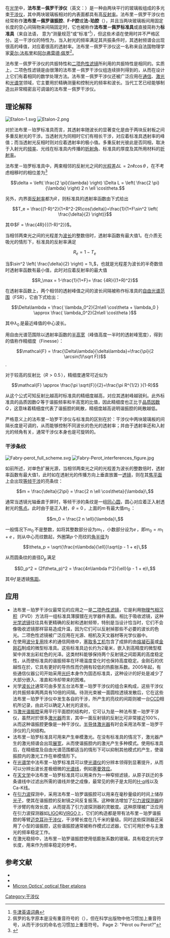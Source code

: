 {{NoteTA
|G1=物理学
|T=zh-cn:法布里－佩罗干涉仪
}}
在[[光学|光学]]中，'''法布里－佩罗干涉仪'''（英文：{{lang|en|Fabry–Pérot interferometer}}）是一种由两块平行的玻璃板组成的多光束[[干涉仪|干涉仪]]，其中两块玻璃板相对的内表面都具有高[[反射率|反射率]]。法布里－佩罗干涉仪也经常称作'''法布里－佩罗谐振腔'''、'''F-P腔'''或'''法-珀腔'''（{{lang-en|F-P Cavity}}），并且当两块玻璃板间用固定长度的空心间隔物来间隔固定时，它也被称作'''法布里－佩罗标准具'''或直接简称为'''标准具'''（来自法语{{lang|fr|étalon}}， 意为“测量规范”或“标准”<ref>[[牛津英语词典|牛津英语词典]]</ref>），但这些术语在使用时并不严格区分。这一干涉仪的特性为，当入射光的频率满足其共振条件时，其透射频谱会出现很高的峰值，对应着很高的透射率。法布里－佩罗干涉仪这一名称来自法国物理学家[[夏尔·法布里|夏尔·法布里]]和[[阿尔弗雷德·佩罗|阿尔弗雷德·佩罗]]<ref>佩罗的名字原本是没有重音符号的（{{lang|fr|Perot}}），但在科学出版物中他习惯加上重音符号，从而干涉仪的命名也习惯加上重音符号。{{cite journal
 |first=Françoise 
 |last=Métivier 
 |title=Jean-Baptiste Alfred Perot 
 |journal=Photoniques 
 |issue=no. 25 
 |language=fr 
 |url=http://www.sabix.org/documents/perot.pdf 
 |format=pdf 
 |accessdate=2010-02-07 
 |date=September–October 2006 
 |deadurl=yes 
 |archiveurl=https://web.archive.org/web/20071110003132/http://www.sabix.org/documents/perot.pdf 
 |archivedate=2007-11-10 
}} Page 2: "Pérot ou Perot?"</ref>。

法布里－佩罗干涉仪的共振特性和[[二项色性滤镜|二项色性滤镜]]所利用的共振特性是相同的。实质上，二项色性滤镜是由很薄的法布里－佩罗干涉仪组连续排列得到的，从而在设计上它们有着相同的数学处理方法。法布里－佩罗干涉仪还被广泛应用在[[通信|通信]]、[[激光|激光]]和[[光谱学|光谱学]]领域，它主要用於精确测量和控制光的频率和波长。当代工艺已经能够制造出非常精密且可调谐的法布里－佩罗干涉仪。

== 理论解释 ==

{{See also|干涉_(物理学)#多光束干涉}}

[[Image:Etalon-1.svg|frame]]
[[Image:Etalon-2.png|frame]]

对於法布里－珀罗标准具而言，其透射率随波长的显著变化是由于两块反射板之间多重反射光的干涉。当透射光为同相时它们有相长干涉，对应着标准具透射率的峰值；而当透射光反相时则对应着透射率的极小值。多重反射光彼此是否同相，取决于入射光的[[频率|频率]]、光线在标准具内传播的[[折射角|折射角]]、标准具的厚度及其所用材料的[[折射率|折射率]]。

法布里－珀罗标准具中，两束相邻的反射光之间的[[光程差|光程差]]<math>\Delta L = 2 n \ell \cos\theta\,</math>，在不考虑相移时的相位差为<ref name="Lipson, Optical Physics" >{{cite book
  |first=S.G.  |last=Lipson  |first2=H.  |last2=Lipson  |first3=D.S.  |last3=Tannhauser 
  |year=1995
  |title=Optical Physics 
  |url=https://archive.org/details/opticalphysics0000lips  |edition=3rd 
  |pages=[https://archive.org/details/opticalphysics0000lips/page/248 248]
  |ref=Lipson, Optical Physics
  |isbn=0521069262
  |publisher=Cambridge U.P.
  |location=London 
}}</ref>

:<math>\delta = \left( \frac{2 \pi}{\lambda} \right) \Delta L = \left( \frac{2 \pi}{\lambda} \right) 2 n \ell \cos\theta. </math>

另外，内界面[[反射率|反射率]]都为<math>R\,</math>，则标准具的透射率函数由下式给出

:<math>T_e = \frac{(1-R)^2}{1+R^2-2R\cos(\delta)}=\frac{1}{1+F\sin^2 \left( \frac{\delta}{2} \right)}</math>

其中<math> F = \frac{4R}{{(1-R)^2}}</math>。

当相邻两束光之间的光程差为[[波长|波长]]的整数倍时，透射率函数有最大值1。在介质无吸光的情形下，标准具的反射率满足

:<math>R_e = 1 - T_e\,</math>

当<math>\sin^2 \left( \frac{\delta}{2} \right) = 1\,</math>，也就是光程差为波长的半奇数倍时透射率函数有最小值，此时对应着反射率的最大值

:<math>R_\max = 1-\frac{1}{1+F}= \frac {4R}{(1+R)^2} </math>

在透射率函数上，两个相邻的透射峰值之间的波长间隔被称作标准具的[[自由光谱范围|自由光谱范围]]（FSR），它由下式给出：

:<math>\Delta\lambda = \frac{ \lambda_0^2}{2n\ell \cos\theta + \lambda_0 } \approx \frac{ \lambda_0^2}{2n\ell \cos\theta } </math>

其中<math>\lambda_0\,</math>是最近峰值的中心波长。

用自由光谱范围除以透射率函数的[[半高宽|半高宽]]（峰值高度一半时的透射峰宽度），得到的值称作精细度（Finesse）：

:<math> \mathcal{F} = \frac{\Delta\lambda}{\delta\lambda}=\frac{\pi}{2 \arcsin(1/\sqrt F)}</math>.

对于较高的反射比（<math>R > 0.5\,</math>），精细度通常可近似为

:<math> \mathcal{F} \approx \frac{\pi \sqrt{F}}{2}=\frac{\pi R^{1/2} }{1-R} </math>

从这个公式可知反射比越高时标准具的精细度越高，对应其透射峰越锐利。此外标准具的品质因数<math>Q\,</math>等于谐振频率和半高宽的比值，因此精细度也正比于[[品质因数|品质因数]]<math>Q\,</math>，这意味着精细度代表了谐振腔的耗散，精细度越高说明谐振腔的耗散越低。

严格意义上的法布里－珀罗干涉仪与标准具的区别在於：干涉仪中两块玻璃板的间隔长度是可调的，从而能够控制不同波长的色光的透射率；并由于透射率还和入射光的倾角有关，通常干涉仪本身也是可旋转的。

=== 干涉条纹 ===
[[Image:Fabry-perot_full_scheme.svg|thumb]]
[[Image:Fabry-Perot_interferences_figure.jpg|thumb]]

如前所述，对单色扩展光源，当相邻两束光之间的光程差为波长的整数倍时，透射率函数有最大值1，此时如在透射光的传播方向上垂直放置一[[透镜|透镜]]，则在其[[焦平面|焦平面]]上会出现[[等倾干涉|等倾干涉]]的亮条纹：

:<math>m = \frac{\delta}{2\pi} = \frac{2 n \ell \cos\theta}{\lambda}\,</math>

通常当透镜光轴垂直于屏时，等倾干涉的条纹是一组[[同心圆|同心圆]]，圆心对应着正入射透射光的[[焦点|焦点]]。此时由于是正入射，<math>\theta = 0\,</math>，上面的<math>m\,</math>有最大值<math>m_0\,</math>：

:<math>m_0 = \frac{2 n \ell}{\lambda}\,</math>

一般情况下<math>m_0\,</math>不是整数，如将其整数部分设为<math>m_1\,</math>，小数部分设为<math>e\,</math>，即<math>m_0 = m_1 + e\,</math>，则从中心亮纹数起，外圈第<math>p\,</math>个亮纹的[[角半径|角半径]]为

:<math>\theta_p = \sqrt{\frac{n\lambda}{\ell}}\sqrt{p - 1 + e}\,</math>

从而圆条纹的直径<math>D_p\,</math>满足

:<math>D_p^2 = (2f\theta_p)^2 = \frac{4n\lambda f^2}{\ell}(p - 1 + e)\,</math>

其中<math>f\,</math>是透镜[[焦距|焦距]]。

== 应用 ==
*法布里－珀罗干涉仪最常见的应用之一是[[二项色性滤镜|二项色性滤镜]]，它是利用[[物理气相沉积|物理气相沉积]]（PVD）方法将一组标准具薄膜镀在光学器件表面。相比于吸收滤镜，这种[[滤镜|光学滤镜]]往往具有更精确的反射和透射频带，特别是当设计恰当时，它们不会像吸收滤镜那样容易造成升温，因为它们可以反射掉那些不必要的波长的色光。二项色性滤镜被广泛应用在光源、相机及天文器材等光学仪器中。
*在使用[[波分复用|波分复用]]技术的通信网络中，[[塞取多工机|塞取多工机]]包含了成排的由[[熔凝石英|熔凝石英]]或[[金刚石|金刚石]]制成的微型标准具。这些标准具边长约为2毫米，嵌入到高精度的微型框架中并发出彩虹色的光泽。这类材料能够保持两个反射镜之间距离的高度稳定性，从而使标准具的谐振频率在环境温度变化时也保持高度稳定。金刚石的优越性在於，它具有更好的导热性而仍拥有较低的热膨胀系数。2005年起，有些通信仪器公司开始采用[[光纤|光纤]]本身作为固态标准具，这种设计的好处是减少了大部分嵌入、准直和冷却带来的困难。
*光学[[波长计|波长计]]通常可由多至五台法布里－珀罗干涉仪的组合来构成，这些干涉仪的共振频率两两具有10倍的间隔。待测光束被一面圆柱透镜发散后，它在这些法布里－珀罗干涉仪中发生各自的干涉，所产生的亮纹的间距则被一台[[CCD|CCD]]相机所记录，由此可以确定入射光的波长。
*当[[激光谐振腔|激光谐振腔]]采用平行平面腔的结构时，它可认为是一种法布里－珀罗干涉仪，虽然对於很多[[激光器|激光器]]而言，其中一面反射镜的反射比可非常接近100%，从而这种谐振腔更像是一种{{lang|en|Gires–Tournois}}干涉仪。[[半导体激光器|半导体激光器]]有时会采用法布里－珀罗干涉仪的几何结构。
*法布里－珀罗标准具可用来产生单模激光。在没有标准具的情况下，激光器产生的激光频谱会出现[[谱线|展宽]]，从而使谐振腔内的激光产生多种模式。使用标准具后，在精细度及自由光谱范围都适当的情形下可以抑制其他模式的产生，使谐振腔内的激光工作在单模情形下。
*在[[光谱学|光谱学]]中法布里－珀罗标准具可以使[[光谱仪|光谱仪]]的分辨本领得到显著提升，从而可以分辨出波长差极细微的[[谱线|光谱线]]，例如[[塞曼效应|塞曼效应]]。
*在[[天文学|天文学]]中法布里－珀罗标准具可以用来作为一种窄频滤镜，从原子跃迁的多条谱线中过滤出所需的谱线并使之成像，最常见的例子是太阳的[[H-α|H-α]]线以及Ca-K线。
*在[[引力波|引力波]]探测中，采用法布里－珀罗谐振腔可以用来在毫秒量级的时间上储存[[光子|光子]]，使其在谐振腔的反射镜之间反复振荡。这种做法增加了[[引力波探测器|引力波探测器]]的干涉臂的有效长度，从而提高了引力波探测器的灵敏度。这种原理被广泛应用在引力波探测器如[[LIGO|LIGO]]和[[VIRGO|VIRGO]]上，它们的构造都是带有法布里－珀罗谐振腔的等臂[[迈克耳孙干涉仪|迈克耳孙干涉仪]]，干涉臂长度在几千米的量级。同时这些探测器还采用了小型的谐振腔，这些谐振腔通常被称作模式过滤器，它们可用於参与主激光的频率稳定工作。
*在激光稳频中，法布里－珀罗谐振腔使用低膨胀系数的玻璃，具有稳定的光学长度，用来作为频率稳定的参考。

== 参考文献 ==
{{reflist}}

*{{cite book| author= Max Born| coauthors= Emil Wolf| title= Principles of Optics: Electromagnetic Theory of Propagation, Interference and Diffraction of Light (7th Edition) (Hardcover)| url= http://www.amazon.com/Principles-Optics-Electromagnetic-Propagation-Interference/dp/0521642221/ref=pd_cp_b_0?pf_rd_p=413864201&pf_rd_s=center-41&pf_rd_t=201&pf_rd_i=0521639212&pf_rd_m=ATVPDKIKX0DER&pf_rd_r=0FGDZA7J7DF3Y90YVXE1| date= October 13, 1999| publisher= Cambridge University Press| isbn= 0521642221| pages= 334| access-date= 2010-02-08| archive-date= 2021-02-20| archive-url= https://web.archive.org/web/20210220055330/https://www.amazon.com/Principles-Optics-Electromagnetic-Propagation-Interference/dp/0521642221/ref=pd_cp_b_0?pf_rd_p=413864201&pf_rd_s=center-41&pf_rd_t=201&pf_rd_i=0521639212&pf_rd_m=ATVPDKIKX0DER&pf_rd_r=0FGDZA7J7DF3Y90YVXE1| dead-url= no}}
*{{cite book
  | first = G. | last = Hernandez 
  | year = 1986 
  | title = Fabry–Pérot Interferometers
  | url = https://archive.org/details/fabryperotinterf0000hern | publisher = Cambridge University Press | location = Cambridge 
  | isbn = 0521322383
}}
*[https://web.archive.org/web/20070527022016/http://www.micronoptics.com/telecom_ffp.htm Micron Optics' optical fiber etalons]

{{光学}}
[[Category:干涉仪|Category:干涉仪]]